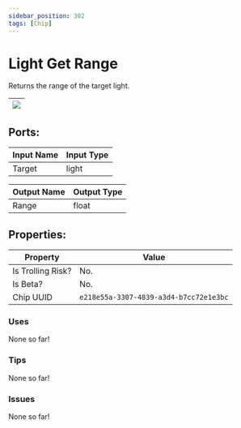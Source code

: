 ```yaml
---
sidebar_position: 302
tags: [Chip]
---
```


# Light Get Range


Returns the range of the target light.

| ![](https://images-ext-2.discordapp.net/external/MPmIaQzlEPmgGWlgi-WxBBXt0Bjv_zWPkg1y1f_sy3s/https/www.recroomcircuits.com/image/circuit/absolute-value?width=206&height=108) |
|-----|

## Ports:

| Input Name | Input Type |
|-----------|-----------|
| Target | light |

| Output Name | Output Type |
|-----------|-----------|
| Range | float |

## Properties:

| Property  | Value |
|-------------------|-----------|
| Is Trolling Risk? | No. |
| Is Beta? | No. |
| Chip UUID | `e218e55a-3307-4839-a3d4-b7cc72e1e3bc` |

### Uses

None so far!

### Tips

None so far!

### Issues

None so far!
